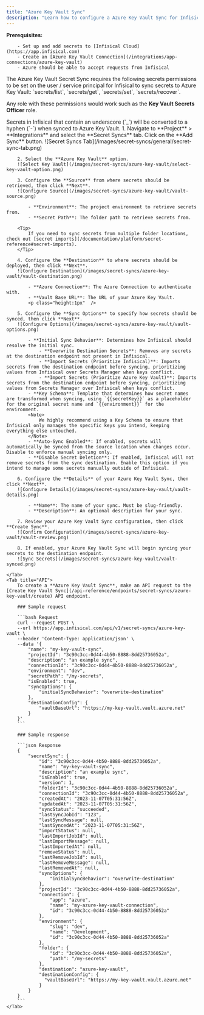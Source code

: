 ```yaml
---
title: "Azure Key Vault Sync"
description: "Learn how to configure a Azure Key Vault Sync for Infisical."
---
```


**Prerequisites:**

        - Set up and add secrets to [Infisical Cloud](https://app.infisical.com)
        - Create an [Azure Key Vault Connection](/integrations/app-connections/azure-key-vault)
        - Azure should be able to accept requests from Infisical

<Note>
  The Azure Key Vault Secret Sync requires the following secrets permissions to be set on the user / service principal
  for Infisical to sync secrets to Azure Key Vault: `secrets/list`, `secrets/get`, `secrets/set`, `secrets/recover`.

  Any role with these permissions would work such as the **Key Vault Secrets Officer** role.
</Note>

<Note>
  Secrets in Infisical that contain an underscore (`_`) will be converted to a hyphen (`-`) when synced to Azure Key Vault.
</Note>

<Tabs>
    <Tab title="Infisical UI">
        1. Navigate to **Project** > **Integrations** and select the **Secret Syncs** tab. Click on the **Add Sync** button.
        ![Secret Syncs Tab](/images/secret-syncs/general/secret-sync-tab.png)

        2. Select the **Azure Key Vault** option.
        ![Select Key Vault](/images/secret-syncs/azure-key-vault/select-key-vault-option.png)

        3. Configure the **Source** from where secrets should be retrieved, then click **Next**.
        ![Configure Source](/images/secret-syncs/azure-key-vault/vault-source.png)

            - **Environment**: The project environment to retrieve secrets from.
            - **Secret Path**: The folder path to retrieve secrets from.

        <Tip>
            If you need to sync secrets from multiple folder locations, check out [secret imports](/documentation/platform/secret-reference#secret-imports).
        </Tip>

        4. Configure the **Destination** to where secrets should be deployed, then click **Next**.
        ![Configure Destination](/images/secret-syncs/azure-key-vault/vault-destination.png)

            - **Azure Connection**: The Azure Connection to authenticate with.
            - **Vault Base URL**: The URL of your Azure Key Vault.
            <p class="height:1px"  />

        5. Configure the **Sync Options** to specify how secrets should be synced, then click **Next**.
        ![Configure Options](/images/secret-syncs/azure-key-vault/vault-options.png)

            - **Initial Sync Behavior**: Determines how Infisical should resolve the initial sync.
                - **Overwrite Destination Secrets**: Removes any secrets at the destination endpoint not present in Infisical.
                - **Import Secrets (Prioritize Infisical)**: Imports secrets from the destination endpoint before syncing, prioritizing values from Infisical over Secrets Manager when keys conflict.
                - **Import Secrets (Prioritize Azure Key Vault)**: Imports secrets from the destination endpoint before syncing, prioritizing values from Secrets Manager over Infisical when keys conflict.
            - **Key Schema**: Template that determines how secret names are transformed when syncing, using `{{secretKey}}` as a placeholder for the original secret name and `{{environment}}` for the environment.
            <Note>
                We highly recommend using a Key Schema to ensure that Infisical only manages the specific keys you intend, keeping everything else untouched.
            </Note>
            - **Auto-Sync Enabled**: If enabled, secrets will automatically be synced from the source location when changes occur. Disable to enforce manual syncing only.
            - **Disable Secret Deletion**: If enabled, Infisical will not remove secrets from the sync destination. Enable this option if you intend to manage some secrets manually outside of Infisical.

        6. Configure the **Details** of your Azure Key Vault Sync, then click **Next**.
        ![Configure Details](/images/secret-syncs/azure-key-vault/vault-details.png)

            - **Name**: The name of your sync. Must be slug-friendly.
            - **Description**: An optional description for your sync.

        7. Review your Azure Key Vault Sync configuration, then click **Create Sync**.
        ![Confirm Configuration](/images/secret-syncs/azure-key-vault/vault-review.png)

        8. If enabled, your Azure Key Vault Sync will begin syncing your secrets to the destination endpoint.
        ![Sync Secrets](/images/secret-syncs/azure-key-vault/vault-synced.png)

    </Tab>
    <Tab title="API">
        To create a **Azure Key Vault Sync**, make an API request to the [Create Key Vault Sync](/api-reference/endpoints/secret-syncs/azure-key-vault/create) API endpoint.

        ### Sample request

        ```bash Request
        curl --request POST \
        --url https://app.infisical.com/api/v1/secret-syncs/azure-key-vault \
        --header 'Content-Type: application/json' \
        --data '{
            "name": "my-key-vault-sync",
            "projectId": "3c90c3cc-0d44-4b50-8888-8dd25736052a",
            "description": "an example sync",
            "connectionId": "3c90c3cc-0d44-4b50-8888-8dd25736052a",
            "environment": "dev",
            "secretPath": "/my-secrets",
            "isEnabled": true,
            "syncOptions": {
                "initialSyncBehavior": "overwrite-destination"
            },
            "destinationConfig": {
                "vaultBaseUrl": "https://my-key-vault.vault.azure.net"
            }
        }'
        ```

        ### Sample response

        ```json Response
        {
            "secretSync": {
                "id": "3c90c3cc-0d44-4b50-8888-8dd25736052a",
                "name": "my-key-vault-sync",
                "description": "an example sync",
                "isEnabled": true,
                "version": 1,
                "folderId": "3c90c3cc-0d44-4b50-8888-8dd25736052a",
                "connectionId": "3c90c3cc-0d44-4b50-8888-8dd25736052a",
                "createdAt": "2023-11-07T05:31:56Z",
                "updatedAt": "2023-11-07T05:31:56Z",
                "syncStatus": "succeeded",
                "lastSyncJobId": "123",
                "lastSyncMessage": null,
                "lastSyncedAt": "2023-11-07T05:31:56Z",
                "importStatus": null,
                "lastImportJobId": null,
                "lastImportMessage": null,
                "lastImportedAt": null,
                "removeStatus": null,
                "lastRemoveJobId": null,
                "lastRemoveMessage": null,
                "lastRemovedAt": null,
                "syncOptions": {
                    "initialSyncBehavior": "overwrite-destination"
                },
                "projectId": "3c90c3cc-0d44-4b50-8888-8dd25736052a",
                "connection": {
                    "app": "azure",
                    "name": "my-azure-key-vault-connection",
                    "id": "3c90c3cc-0d44-4b50-8888-8dd25736052a"
                },
                "environment": {
                    "slug": "dev",
                    "name": "Development",
                    "id": "3c90c3cc-0d44-4b50-8888-8dd25736052a"
                },
                "folder": {
                    "id": "3c90c3cc-0d44-4b50-8888-8dd25736052a",
                    "path": "/my-secrets"
                },
                "destination": "azure-key-vault",
                "destinationConfig": {
                  "vaultBaseUrl": "https://my-key-vault.vault.azure.net"
                }
            }
        }
        ```
    </Tab>
</Tabs>
